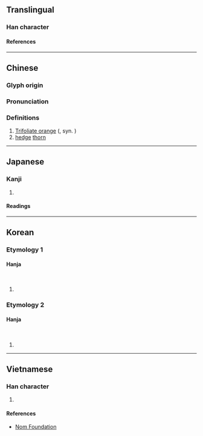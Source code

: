 {{character info}}
==Translingual==

===Han character===
{{Han char|rn=75|rad=木|as=05|sn=9|four=46980|canj=DRC|ids=⿰木只}}

====References====
{{Han ref|kx=0517.070|dkj=14583|dj=0905.040|hdz=21183.050|uh=67B3}}

----

==Chinese==
{{zh-forms}}

===Glyph origin===
{{Han etym}}

===Pronunciation===
{{zh-pron
|m=zhǐ,zhī
|c=zi2,zat1
|mc=y
|oc=y
|ma=
|cat=pn,n
}}

===Definitions===
{{zh-hanzi}}

# [[trifoliate orange|Trifoliate orange]] ({{taxlink|Citrus trifoliata|species|ver=180618}}, syn. {{taxlink|Poncirus trifoliata|species|ver=180618}})
# [[hedge]] [[thorn]]

----

==Japanese==

===Kanji===
{{ja-kanji|grade=|rs=木05}}

# {{rfdef|ja|sort=木05}}

====Readings====
{{ja-readings
|on=き, し
|kun=からたち
}}

----

==Korean==

===Etymology 1===

====Hanja====
{{ko-hanja|탱자|기}}<br>
{{ko-hanja|탱자나무|기}}

# {{rfdef|ko|sort=木05}}

===Etymology 2===

====Hanja====
{{ko-hanja|탱자|지}}<br>
{{ko-hanja|탱자나무|지}}

# {{rfdef|ko|sort=木05}}

----

==Vietnamese==

===Han character===
{{vi-readings|rs=木05|reading=chỉ}}

# {{rfdef|vi|sort=木05}}

====References====
* [http://nomfoundation.org/common/nom_details.php?codepoint=67b3 Nom Foundation]